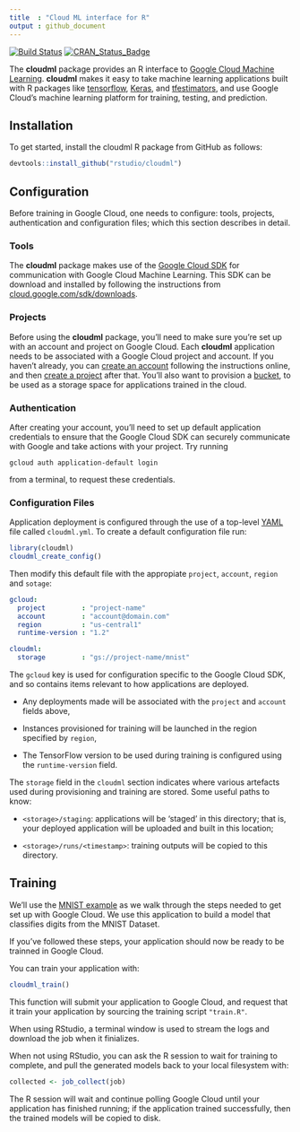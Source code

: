 ```yaml
---
title  : "Cloud ML interface for R"
output : github_document
---
```


[![Build Status](https://travis-ci.org/rstudio/cloudml.svg?branch=master)](https://travis-ci.org/rstudio/cloudml) [![CRAN_Status_Badge](https://www.r-pkg.org/badges/version/cloudml)](https://cran.r-project.org/package=cloudml)

The **cloudml** package provides an R interface to [Google Cloud Machine Learning](https://cloud.google.com/ml-engine/). **cloudml** makes it easy to take machine learning applications built with R packages like [tensorflow](https://tensorflow.rstudio.com/), [Keras](https://keras.rstudio.com/), and [tfestimators](https://tensorflow.rstudio.com/tfestimators/), and use Google Cloud's machine learning platform for training, testing, and prediction.

## Installation

To get started, install the cloudml R package from GitHub as follows:

```r
devtools::install_github("rstudio/cloudml")
```

## Configuration

Before training in Google Cloud, one needs to configure: tools, projects, authentication 
and configuration files; which this section describes in detail.

### Tools

The **cloudml** package makes use of the [Google Cloud SDK](https://cloud.google.com/sdk/) for communication with Google Cloud Machine Learning. This SDK can be download and
installed by following the instructions from [cloud.google.com/sdk/downloads](https://cloud.google.com/sdk/downloads).

### Projects

Before using the **cloudml** package, you'll need to make sure you're set up with an account and project on Google Cloud. Each **cloudml** application needs to be associated with a Google Cloud project and account. If you haven't already, you can [create an account](https://console.cloud.google.com) following the instructions online, and then [create a project](https://cloud.google.com/resource-manager/docs/creating-managing-projects) after that. You'll also want to provision a [bucket](https://cloud.google.com/storage/docs/creating-buckets), to be used as a storage space for applications trained in the cloud.

### Authentication

After creating your account, you'll need to set up default application credentials to ensure that the Google Cloud SDK can securely communicate with Google and take actions with your project. Try running

    gcloud auth application-default login

from a terminal, to request these credentials.

### Configuration Files

Application deployment is configured through the use of a top-level [YAML](http://yaml.org/) file called `cloudml.yml`. To create a default configuration file run:

```r
library(cloudml)
cloudml_create_config()
```

Then modify this default file with the appropiate `project`, `account`, `region` and `sotage`:

```yml
gcloud:
  project         : "project-name"
  account         : "account@domain.com"
  region          : "us-central1"
  runtime-version : "1.2"

cloudml:
  storage         : "gs://project-name/mnist"
```

The `gcloud` key is used for configuration specific to the Google Cloud SDK, and so contains items relevant to how applications are deployed.

- Any deployments made will be associated with the `project` and `account` fields above,

- Instances provisioned for training will be launched in the region specified by `region`,

- The TensorFlow version to be used during training is configured using the `runtime-version` field.

The `storage` field in the `cloudml` section indicates where various artefacts used during provisioning and training are stored. Some useful paths to know:

- `<storage>/staging`: applications will be 'staged' in this directory; that is, your deployed application will be uploaded and built in this location;

- `<storage>/runs/<timestamp>`: training outputs will be copied to this directory.

## Training

We'll use the [MNIST example](https://github.com/rstudio/cloudml/tree/master/inst/examples/mnist/train.R) as we walk through the steps needed to get set up with Google Cloud. We use this application to build a model that classifies digits from the MNIST Dataset.

If you've followed these steps, your application should now be ready to be trainned in Google Cloud.

You can train your application with:

```r
cloudml_train()
```

This function will submit your application to Google Cloud, and request that it train your application by sourcing the training script `"train.R"`.

When using RStudio, a terminal window is used to stream the logs and download the job when it finializes.

When not using RStudio, you can ask the R session to wait for training to complete, and pull the generated models back to your local filesystem with:

```r
collected <- job_collect(job)
```

The R session will wait and continue polling Google Cloud until your application has finished running; if the application trained successfully, then the trained models will be copied to disk.
